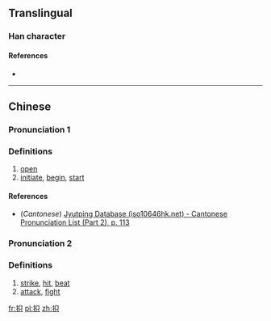 ==Translingual==

===Han character===
{{Han char|rn=64|rad=手|as=05|sn=8|four=|canj=手口金 (QRC)|ids=⿰[[扌]][[只]]}}

====References====
* {{Han ref|kx=0422.140|dkj=11904|dj=0770.120|hdz=31852.040|uh=62A7|ud=25255}}

----

==Chinese==
{{zh-hanzi-box|[[抧]]}}

===Pronunciation 1===
{{zh-pron
|m=zhǐ
|c=zi2
|mc=y
|oc=y
|ma=
|cat=v
}}

===Definitions===

# [[open]]
# [[initiate]], [[begin]], [[start]]

====References====
*(''Cantonese'') [http://www.iso10646hk.net/jp/document/download.jsp Jyutping Database (iso10646hk.net) - Cantonese Pronunciation List (Part 2), p. 113]

===Pronunciation 2===
{{zh-pron
|m=zhǎi
|c=
|ma=
|cat=v
}}

===Definitions===

# [[strike]], [[hit]], [[beat]]
# [[attack]], [[fight]]

[[fr:抧]]
[[pl:抧]]
[[zh:抧]]